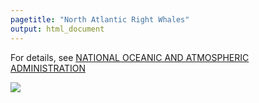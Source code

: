 ```yaml
---
pagetitle: "North Atlantic Right Whales"
output: html_document
---
```


For details, see [NATIONAL OCEANIC AND ATMOSPHERIC ADMINISTRATION](https://www.fisheries.noaa.gov/species/north-atlantic-right-whale#overview)

[![](NARW.jpg)](https://github.com/vpourfaraj/infographic/blob/main/modals/NARW.jpg)
